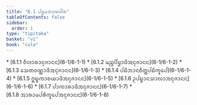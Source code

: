 ```yaml
---
title: "6.1 ᨸᨮᨾᨽᩣᨱᩅᩤᩁ"
tableOfContents: false
sidebar:
  order: 1
type: "tipitaka"
basket: "vi"
book: "cula"
---
```



<DynamicBreadcrumb />



<TableOfContents book="cula" section="6.1">
* [6.1.1 ᩅᩥᩉᩣᩁᩣᨶᩩᨩᩣᨶᨶ](6-1/6-1-1)
* [6.1.2 ᨾᨬ᩠ᨧᨸᩦᨮᩣᨴᩥᩋᨶᩩᨩᩣᨶᨶ](6-1/6-1-2)
* [6.1.3 ᩈᩮᨲᩅᨱ᩠ᨱᩣᨴᩥᩋᨶᩩᨩᩣᨶᨶ](6-1/6-1-3)
* [6.1.4 ᨸᨭᩥᨽᩣᨶᨧᩥᨲ᩠ᨲᨸᨭᩥᨠ᩠ᨡᩮᨸ](6-1/6-1-4)
* [6.1.5 ᩍᨭ᩠ᨮᨠᩣᨧᨿᩣᨴᩥᩋᨶᩩᨩᩣᨶᨶ](6-1/6-1-5)
* [6.1.6 ᩏᨸᨭ᩠ᨮᩣᨶᩈᩣᩃᩣᩋᨶᩩᨩᩣᨶᨶ](6-1/6-1-6)
* [6.1.7 ᨸᩣᨠᩣᩁᩣᨴᩥᩋᨶᩩᨩᩣᨶᨶ](6-1/6-1-7)
* [6.1.8 ᩋᩣᩁᩣᨾᨸᩁᩥᨠ᩠ᨡᩮᨸᩋᨶᩩᨩᩣᨶᨶ](6-1/6-1-8)
</TableOfContents>